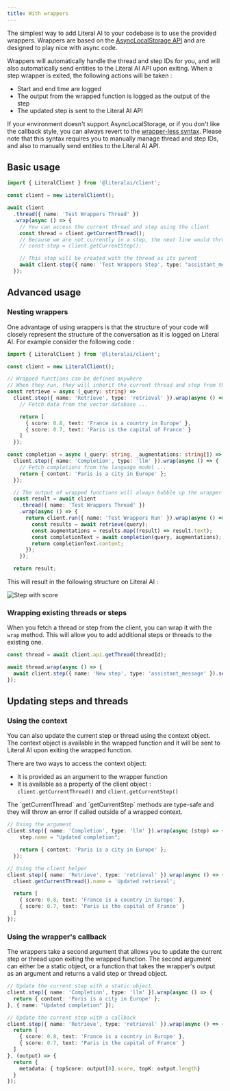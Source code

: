 ```yaml
---
title: With wrappers
---
```


The simplest way to add Literal AI to your codebase is to use the provided wrappers. Wrappers are based on the [AsyncLocalStorage API](https://nodejs.org/api/async_context.html#class-asynclocalstorage) and are designed to play nice with async code.

Wrappers will automatically handle the thread and step IDs for you, and will also automatically send entities to the Literal AI API upon exiting. When a step wrapper is exited, the following actions will be taken :

* Start and end time are logged
* The output from the wrapped function is logged as the output of the step
* The updated step is sent to the Literal AI API

<Note>If your environment doesn't support AsyncLocalStorage, or if you don't like the callback style, you can always revert to the [wrapper-less syntax](typescript-client/without-wrappers.mdx). Please note that this syntax requires you to manually manage thread and step IDs, and also to manually send entities to the Literal AI API.</Note>

## Basic usage

```typescript
import { LiteralClient } from '@literalai/client';

const client = new LiteralClient();

await client
  .thread({ name: 'Test Wrappers Thread' })
  .wrap(async () => {
    // You can access the current thread and step using the client
    const thread = client.getCurrentThread();
    // Because we are not currently in a step, the next line would throw if uncommented
    // const step = client.getCurrentStep();

    // This step will be created with the thread as its parent
    await client.step({ name: 'Test Wrappers Step', type: "assistant_message" }).send();
  });
```

## Advanced usage

### Nesting wrappers

One advantage of using wrappers is that the structure of your code will closely represent the structure of the conversation as it is logged on Literal AI. For example consider the following code :

```typescript
import { LiteralClient } from '@literalai/client';

const client = new LiteralClient();

// Wrapped functions can be defined anywhere
// When they run, they will inherit the current thread and step from the context
const retrieve = async (_query: string) =>
  client.step({ name: 'Retrieve', type: 'retrieval' }).wrap(async () => {
    // Fetch data from the vector database ...

    return [
      { score: 0.8, text: 'France is a country in Europe' },
      { score: 0.7, text: 'Paris is the capital of France' }
    ]
  });

const completion = async (_query: string, _augmentations: string[]) =>
  client.step({ name: 'Completion', type: 'llm' }).wrap(async () => {
    // Fetch completions from the language model ...
    return { content: 'Paris is a city in Europe' };
  });

  // The output of wrapped functions will always bubble up the wrapper chain
  const result = await client
    .thread({ name: 'Test Wrappers Thread' })
    .wrap(async () => {
      return client.run({ name: 'Test Wrappers Run' }).wrap(async () => {
        const results = await retrieve(query);
        const augmentations = results.map((result) => result.text);
        const completionText = await completion(query, augmentations);
        return completionText.content;
      });
    });

  return result;
```

This will result in the following structure on Literal AI :

<Frame caption="Nested threads and steps">
  <img
    src="/images/syntax/wrappers-log.png"
    alt="Step with score"
  />
</Frame>

### Wrapping existing threads or steps

When you fetch a thread or step from the client, you can wrap it with the `wrap` method. This will allow you to add additional steps or threads to the existing one.

```typescript
const thread = await client.api.getThread(threadId);

await thread.wrap(async () => {
  await client.step({ name: 'New step', type: 'assistant_message' }).send();
});
```

## Updating steps and threads

### Using the context

You can also update the current step or thread using the context object. The context object is available in the wrapped function and it will be sent to Literal AI upon exiting the wrapped function.

There are two ways to access the context object:
* It is provided as an argument to the wrapper function
* It is available as a property of the client object : `client.getCurrentThread()` and `client.getCurrentStep()`

<Warning>
  The `getCurrentThread` and `getCurrentStep` methods are type-safe and they will throw an error if called outside of a wrapped context.
</Warning>

```typescript
// Using the argument
client.step({ name: 'Completion', type: 'llm' }).wrap(async (step) => {
    step.name = "Updated completion";

    return { content: 'Paris is a city in Europe' };
  });

// Using the client helper
client.step({ name: 'Retrieve', type: 'retrieval' }).wrap(async () => {
  client.getCurrentThread().name = 'Updated retrieval';

  return [
    { score: 0.8, text: 'France is a country in Europe' },
    { score: 0.7, text: 'Paris is the capital of France' }
  ]
});
```

### Using the wrapper's callback

The wrappers take a second argument that allows you to update the current step or thread upon exiting the wrapped function. The second argument can either be a static object, or a function that takes the wrapper's output as an argument and returns a valid step or thread object.

```typescript
// Update the current step with a static object
client.step({ name: 'Completion', type: 'llm' }).wrap(async () => {
  return { content: 'Paris is a city in Europe' };
}, { name: "Updated completion" }); 

// Update the current step with a callback
client.step({ name: 'Retrieve', type: 'retrieval' }).wrap(async () => {
  return [
    { score: 0.8, text: 'France is a country in Europe' },
    { score: 0.7, text: 'Paris is the capital of France' }
  ]
}, (output) => {
  return {
    metadata: { topScore: output[0].score, topK: output.length}
  }
});
```